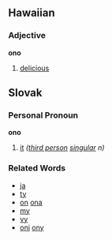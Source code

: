 ==Hawaiian==
===Adjective===
'''ono'''

# [[delicious]]

==Slovak==
===Personal Pronoun===
'''ono'''
# [[it]] ''([[third person]] [[singular]] n)''
===Related Words===
*[[ja]]
*[[ty]]
*[[on]] [[ona]]
*[[my]]
*[[vy]]
*[[oni]] [[ony]]